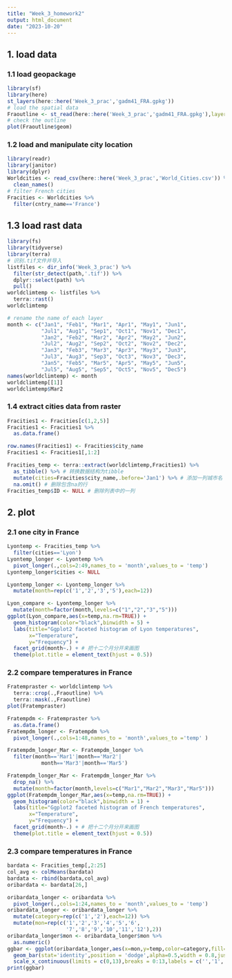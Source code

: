 ```yaml
---
title: "Week_3_homework2"
output: html_document
date: "2023-10-20"
---
```

## 1. load data
### 1.1 load geopackage
```r
library(sf)
library(here)
st_layers(here::here('Week_3_prac','gadm41_FRA.gpkg'))
# load the spatial data
Fraoutline <- st_read(here::here('Week_3_prac','gadm41_FRA.gpkg'),layer='ADM_ADM_0')
# check the outline
plot(Fraoutline$geom)
```
### 1.2 load and manipulate city location
```r
library(readr)
library(janitor)
library(dplyr)
Worldcities <- read_csv(here::here('Week_3_prac','World_Cities.csv')) %>%
  clean_names()
# filter French cities
Fracities <- Worldcities %>%
  filter(cntry_name=='France')
```

## 1.3 load rast data
```r
library(fs)
library(tidyverse)
library(terra)
# 识别.tif文件并导入
listfiles <- dir_info('Week_3_prac') %>%
  filter(str_detect(path,'.tif')) %>%
  dplyr::select(path) %>%
  pull()
worldclimtemp <- listfiles %>%
  terra::rast()
worldclimtemp
```
```r
# rename the name of each layer
month <- c("Jan1", "Feb1", "Mar1", "Apr1", "May1", "Jun1", 
           "Jul1", "Aug1", "Sep1", "Oct1", "Nov1", "Dec1",
           "Jan2", "Feb2", "Mar2", "Apr2", "May2", "Jun2", 
           "Jul2", "Aug2", "Sep2", "Oct2", "Nov2", "Dec2",
           "Jan3", "Feb3", "Mar3", "Apr3", "May3", "Jun3", 
           "Jul3", "Aug3", "Sep3", "Oct3", "Nov3", "Dec3",
           "Jan5", "Feb5", "Mar5", "Apr5", "May5", "Jun5", 
           "Jul5", "Aug5", "Sep5", "Oct5", "Nov5", "Dec5")
names(worldclimtemp) <- month
worldclimtemp[[1]]
worldclimtemp$Mar2
```
### 1.4 extract cities data from raster
```r
Fracities1 <- Fracities[c(1,2,5)]
Fracities1 <- Fracities1 %>%
  as.data.frame()
```
```r
row.names(Fracities1) <- Fracities$city_name
Fracities1 <- Fracities1[,1:2]
```
```r
Fracities_temp <- terra::extract(worldclimtemp,Fracities1) %>%
  as_tibble() %>% # 转换数据结构为tibble
  mutate(cities=Fracities$city_name,.before='Jan1') %>% # 添加一列城市名
  na.omit() # 删除包含na的行
Fracities_temp$ID <- NULL # 删除列表中的一列
```
## 2. plot
### 2.1 one city in France
```r
Lyontemp <- Fracities_temp %>%
  filter(cities=='Lyon')
Lyontemp_longer <- Lyontemp %>%
  pivot_longer(.,cols=2:49,names_to = 'month',values_to = 'temp')
Lyontemp_longer$cities <- NULL
```
```r
Lyontemp_longer <- Lyontemp_longer %>%
  mutate(month=rep(c('1','2','3','5'),each=12))
```
```r
Lyon_compare <- Lyontemp_longer %>%
  mutate(month=factor(month,levels=c("1","2","3","5")))
ggplot(Lyon_compare,aes(x=temp,na.rm=TRUE)) +
  geom_histogram(color="black",binwidth = 5) +
  labs(title="Ggplot2 faceted histogram of Lyon temperatures",
       x="Temperature",
       y="Frequency") +
  facet_grid(month~.) + # 把十二个月分开来画图
  theme(plot.title = element_text(hjust = 0.5))
```
### 2.2 compare temperatures in France
```r
Fratempraster <- worldclimtemp %>%
  terra::crop(.,Fraoutline) %>%
  terra::mask(.,Fraoutline)
plot(Fratempraster)
```
```r
Fratempdm <- Fratempraster %>%
  as.data.frame()
Fratempdm_longer <- Fratempdm %>%
  pivot_longer(.,cols=1:48,names_to = 'month',values_to ='temp' )
```
```r
Fratempdm_longer_Mar <- Fratempdm_longer %>%
  filter(month=='Mar1'|month=='Mar2'|
           month=='Mar3'|month=='Mar5')
```
```r
Fratempdm_longer_Mar <- Fratempdm_longer_Mar %>%
  drop_na() %>%
  mutate(month=factor(month,levels=c("Mar1","Mar2","Mar3","Mar5")))
ggplot(Fratempdm_longer_Mar,aes(x=temp,na.rm=TRUE)) +
  geom_histogram(color="black",binwidth = 1) +
  labs(title="Ggplot2 faceted histogram of French temperatures",
       x="Temperature",
       y="Frequency") +
  facet_grid(month~.) + # 把十二个月分开来画图
  theme(plot.title = element_text(hjust = 0.5))
```
### 2.3 compare temperatures in France
```r
bardata <- Fracities_temp[,2:25]
col_avg <- colMeans(bardata)
bardata <- rbind(bardata,col_avg)
oribardata <- bardata[26,]
```
```r
oribardata_longer <- oribardata %>%
  pivot_longer(.,cols=1:24,names_to = 'month',values_to = 'temp')
oribardata_longer <- oribardata_longer %>%
  mutate(category=rep(c('1','2'),each=12)) %>%
  mutate(mon=rep(c('1','2','3','4','5','6',
                   '7','8','9','10','11','12'),2))
oribardata_longer$mon <- oribardata_longer$mon %>%
  as.numeric()
ggbar <- ggplot(oribardata_longer,aes(x=mon,y=temp,color=category,fill=category)) +
  geom_bar(stat='identity',position = 'dodge',alpha=0.5,width = 0.8,just = 0.5) +
  scale_x_continuous(limits = c(0,13),breaks = 0:13,labels = c('','1','2','3','4','5','6','7','8','9','10','11','12',''))
print(ggbar)
```


